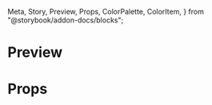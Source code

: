   Meta,
  Story,
  Preview,
  Props,
  ColorPalette,
  ColorItem,
} from "@storybook/addon-docs/blocks";

<Meta title="TextInput" />

# Preview

<Preview>
  <Story
    name="TextInput"
    parameters={{
      design: {
        type: "figma",
        url:
          "https://www.figma.com/file/JdbljcIvyMoEVsBZgsg7bbu8/1.-Apps-Styleguide-and-Components?node-id=2451%3A0",
      },
    }}
  >
    <View
      style={{ justifyContent: "space-evenly", alignItems: "center", flex: 1 }}
    >
      <TextInput
        label="Label"
        containerStyle={{ marginBottom: 16 }}
        placeholder="Placeholder"
        error="Invalid input"
      />
      <TextInput
        label="Label"
        containerStyle={{ marginBottom: 16 }}
        placeholder="Placeholder"
        disabled={true}
      />
      <TextInput
        label="Label"
        containerStyle={{ marginBottom: 16 }}
        placeholder="Placeholder"
        size="medium"
        showCheckmark={true}
      />
      <TextInput
        label="Label"
        containerStyle={{ marginBottom: 16 }}
        placeholder="Placeholder"
        size="small"
        helperText="Helper text"
      />
      <TextInput
        label="Password"
        containerStyle={{ marginBottom: 16 }}
        placeholder="Placeholder"
        value="password 123"
        type="password"
      />
      <TextInput label="Search" placeholder="Search" type="search" />
    </View>
  </Story>
</Preview>

# Props

<Props of={TextInput} />
